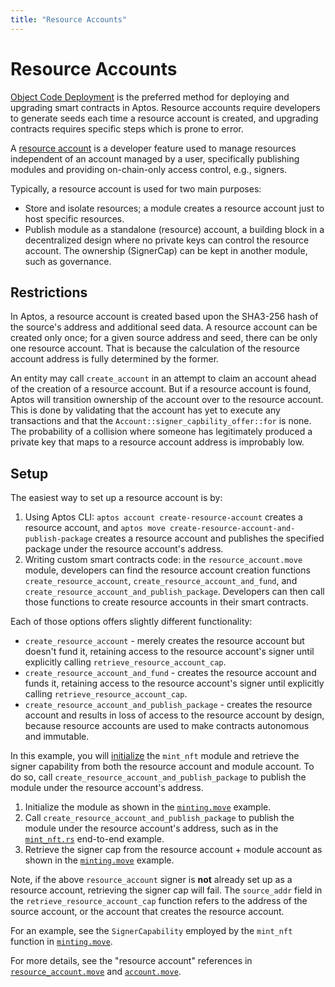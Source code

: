 ```yaml
---
title: "Resource Accounts"
---
```


# Resource Accounts

[Object Code Deployment](deployment.mdx) is the preferred method for deploying and upgrading smart contracts in Aptos. Resource accounts require developers to generate seeds
each time a resource account is created, and upgrading contracts requires specific steps which is prone to error.

A [resource account](https://github.com/aptos-labs/aptos-core/blob/main/aptos-move/framework/aptos-framework/sources/resource_account.move)
is a developer feature used to manage resources independent of an account
managed by a user, specifically publishing modules and providing on-chain-only
access control, e.g., signers.

Typically, a resource account is used for two main purposes:

- Store and isolate resources; a module creates a resource account just to host
specific resources.
- Publish module as a standalone (resource) account, a building block in a
decentralized design where no private keys can control the resource account. The
ownership (SignerCap) can be kept in another module, such as governance.

## Restrictions

In Aptos, a resource account is created based upon the SHA3-256 hash of the
source's address and additional seed data. A resource account can be created
only once; for a given source address and seed, there can be only one resource
account. That is because the calculation of the resource account address is
fully determined by the former.

An entity may call `create_account` in an attempt to claim an account ahead of
the creation of a resource account. But if a resource account is found, Aptos
will transition ownership of the account over to the resource account. This is
done by validating that the account has yet to execute any transactions and that
the `Account::signer_capbility_offer::for` is none. The probability of a
collision where someone has legitimately produced a private key that maps to a
resource account address is improbably low.

## Setup

The easiest way to set up a resource account is by:

1. Using Aptos CLI: `aptos account create-resource-account` creates a resource
account, and `aptos move create-resource-account-and-publish-package` creates a
resource account and publishes the specified package under the resource account's
address.
2. Writing custom smart contracts code: in the `resource_account.move` module,
developers can find the resource account creation functions
`create_resource_account`, `create_resource_account_and_fund`, and
`create_resource_account_and_publish_package`. Developers can then call those
functions to create resource accounts in their smart contracts.

Each of those options offers slightly different functionality:

- `create_resource_account` - merely creates the resource account but doesn't
fund it, retaining access to the resource account's signer until explicitly
calling `retrieve_resource_account_cap`.
- `create_resource_account_and_fund` - creates the resource account and funds it,
retaining access to the resource account's signer until explicitly calling
`retrieve_resource_account_cap`.
- `create_resource_account_and_publish_package` - creates the resource account
and results in loss of access to the resource account by design, because
resource accounts are used to make contracts autonomous and immutable.

In this example, you will [initialize](https://github.com/aptos-labs/aptos-core/blob/2e9d8ee759fcd3f6e831034f05c1656b1c48efc4/aptos-move/move-examples/mint_nft/sources/minting.move#L73) the `mint_nft` module and retrieve
the signer capability from both the resource account and module account. To do
so, call `create_resource_account_and_publish_package` to publish the module
under the resource account's address.

1. Initialize the module as shown in the [`minting.move`](https://github.com/aptos-labs/aptos-core/blob/2e9d8ee759fcd3f6e831034f05c1656b1c48efc4/aptos-move/move-examples/mint_nft/sources/minting.move#L73) example.
2. Call `create_resource_account_and_publish_package` to publish the module
under the resource account's address, such as in the [`mint_nft.rs`](https://github.com/aptos-labs/aptos-core/blob/main/aptos-move/e2e-move-tests/src/tests/mint_nft.rs#L62)
end-to-end example.
3. Retrieve the signer cap from the resource account + module account as shown
in the [`minting.move`](https://github.com/aptos-labs/aptos-core/blob/2e9d8ee759fcd3f6e831034f05c1656b1c48efc4/aptos-move/move-examples/mint_nft/sources/minting.move#L83) example.

Note, if the above `resource_account` signer is **not** already set up as a
resource account, retrieving the signer cap will fail. The `source_addr` field
in the `retrieve_resource_account_cap` function refers to the address of the
source account, or the account that creates the resource account.

For an example, see the `SignerCapability` employed by the `mint_nft` function
in [`minting.move`](https://github.com/aptos-labs/aptos-core/blob/2e9d8ee759fcd3f6e831034f05c1656b1c48efc4/aptos-move/move-examples/mint_nft/sources/minting.move#L143-L181).

For more details, see the "resource account" references in [`resource_account.move`](https://github.com/aptos-labs/aptos-core/blob/main/aptos-move/framework/aptos-framework/sources/resource_account.move)
and [`account.move`](https://github.com/aptos-labs/aptos-core/blob/main/aptos-move/framework/aptos-framework/sources/account/account.move).

